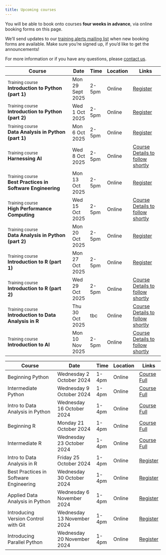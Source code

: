 ```yaml
---
title: Upcoming courses
---
```


You will be able to book onto courses **four weeks in advance**, via online booking forms on this page.

We'll send updates to our [training alerts mailing list](mailing-list.qmd) when new booking forms are available.
Make sure you're signed up, if you'd like to get the announcements!

For more information or if you have any questions, please [contact us](contact.qmd).

::: {.schedule}
Course                                                                                                                     | Date                   | Time   | Location | Links 
---------------------------------------------------------------------------------------------------------------------------|------------------------|--------|----------|--------------------------------------------------
<small>Training course</small><br>**Introduction to Python (part 1)**                                                      | Mon 29 Sept 2025       | 2-5pm  | Online   | [Register](https://www.eventbrite.co.uk/e/1664553437139?aff=oddtdtcreator){.btn .btn-sm .btn-primary}
<small>Training course</small><br>**Introduction to Python (part 2)**                                                      | Wed 1 Oct 2025         | 2-5pm  | Online   | [Register](https://www.eventbrite.co.uk/e/introduction-to-python-part-2-tickets-1675587751069?aff=oddtdtcreator){.btn .btn-sm .btn-primary}
<small>Training course</small><br>**Data Analysis in Python (part 1)**                                                     | Mon 6 Oct 2025         | 2-5pm  | Online   | [Register](https://www.eventbrite.co.uk/e/data-analysis-in-python-part-1-tickets-1678260294719?aff=oddtdtcreator){.btn .btn-sm .btn-primary}
<small>Training course</small><br>**Harnessing AI**                                                                        | Wed 8 Oct 2025         | 2-5pm  | Online   | [Course Details to follow shortly](){.btn .btn-sm .disabled}
<small>Training course</small><br>**Best Practices in Software Engineering**                                               | Mon 13 Oct 2025        | 2-5pm  | Online   | [Register](https://www.eventbrite.co.uk/e/best-practices-in-software-engineering-tickets-1679105643179?aff=oddtdtcreator){.btn .btn-sm .btn-primary}
<small>Training course</small><br>**High Performance Computing**                                                           | Wed 15 Oct 2025        | 2-5pm  | Online   | [Course Details to follow shortly](){.btn .btn-sm .disabled}
<small>Training course</small><br>**Data Analysis in Python (part 2)**                                                     | Mon 20 Oct 2025        | 2-5pm  | Online   | [Register](https://www.eventbrite.co.uk/e/data-analysis-in-python-part-2-tickets-1678371948679?aff=oddtdtcreator){.btn .btn-sm .btn-primary}
<small>Training course</small><br>**Introduction to R (part 1)**                                                           | Mon 27 Oct 2025        | 2-5pm  | Online   | [Register](https://www.eventbrite.co.uk/e/introduction-to-r-part-1-tickets-1682136588819?aff=oddtdtcreator){.btn .btn-sm .btn-primary}
<small>Training course</small><br>**Introduction to R (part 2)**                                                           | Wed 29 Oct 2025        | 2-5pm  | Online   | [Course Details to follow shortly](){.btn .btn-sm .disabled}
<small>Training course</small><br>**Introduction to Data Analysis in R**                                                   | Thu 30 Oct 2025        | tbc    | Online   | [Course Details to follow shortly](){.btn .btn-sm .disabled}
<small>Training course</small><br>**Introduction to AI**                                                                   | Mon 10 Nov 2025        | 2-5pm  | Online   | [Course Details to follow shortly](){.btn .btn-sm .disabled}
:::

:::: {.content-hidden}
<!-- 
This is a template course catalogue.
Duplicate this content outside the {.content-hidden} block, rather than change this template.
-->

::: {.schedule}
Course                                  | Date                        | Time   | Location | Links 
----------------------------------------|-----------------------------|--------|----------|--------------
Beginning Python                        | Wednesday 2  October  2024  | 1-4pm  | Online   | [Course Full](){.btn .btn-sm .disabled}
Intermediate Python                     | Wednesday 9  October  2024  | 1-4pm  | Online   | [Course Full](){.btn .btn-sm .disabled}
Intro to Data Analysis in Python        | Wednesday 16 October  2024  | 1-4pm  | Online   | [Course Full](){.btn .btn-sm .disabled}
Beginning R                             | Monday    21 October  2024  | 1-4pm  | Online   | [Course Full](){.btn .btn-sm .disabled}
Intermediate R                          | Wednesday 23 October  2024  | 1-4pm  | Online   | [Course Full](){.btn .btn-sm .disabled}
Intro to Data Analysis in R             | Friday    25 October  2024  | 1-4pm  | Online   | [Register](https://events.teams.microsoft.com/event/...){.btn .btn-sm .btn-primary}
Best Practices in Software Engineering  | Wednesday 30 October  2024  | 1-4pm  | Online   | [Register](https://events.teams.microsoft.com/event/...){.btn .btn-sm .btn-primary}
Applied Data Analysis in Python         | Wednesday 6  November 2024  | 1-4pm  | Online   | [Register](https://events.teams.microsoft.com/event/...){.btn .btn-sm .btn-primary}
Introducing Version Control with Git    | Wednesday 13 November 2024  | 1-4pm  | Online   | [Register](https://events.teams.microsoft.com/event/...){.btn .btn-sm .btn-primary}
Introducing Parallel Python             | Wednesday 20 November 2024  | 1-4pm  | Online   | [Register](https://events.teams.microsoft.com/event/...){.btn .btn-sm .btn-primary}
:::

::::
